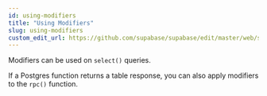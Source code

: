 ```yaml
---
id: using-modifiers
title: "Using Modifiers"
slug: using-modifiers
custom_edit_url: https://github.com/supabase/supabase/edit/master/web/spec/supabase.yml
---
```


Modifiers can be used on `select()` queries. 

If a Postgres function returns a table response, you can also apply modifiers to the `rpc()` function.
